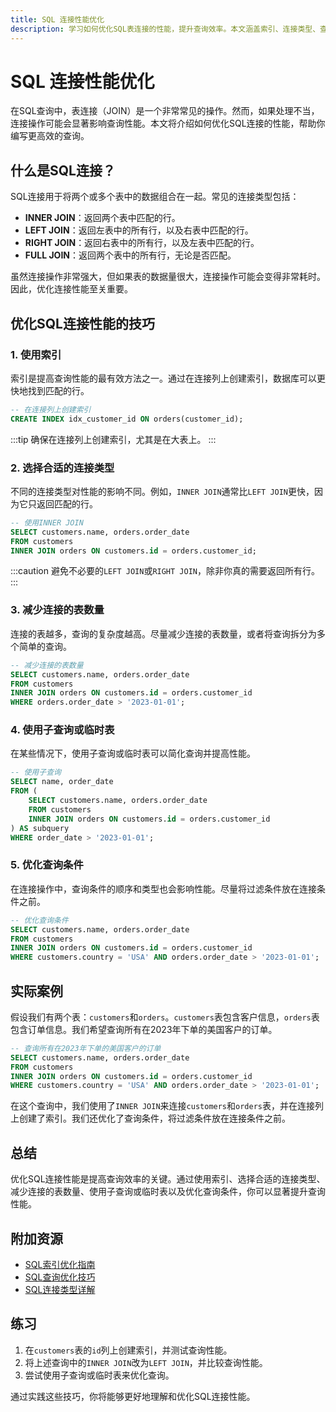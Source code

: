 ```yaml
---
title: SQL 连接性能优化
description: 学习如何优化SQL表连接的性能，提升查询效率。本文涵盖索引、连接类型、查询优化技巧等内容，适合初学者。
---
```


# SQL 连接性能优化

在SQL查询中，表连接（JOIN）是一个非常常见的操作。然而，如果处理不当，连接操作可能会显著影响查询性能。本文将介绍如何优化SQL连接的性能，帮助你编写更高效的查询。

## 什么是SQL连接？

SQL连接用于将两个或多个表中的数据组合在一起。常见的连接类型包括：

- **INNER JOIN**：返回两个表中匹配的行。
- **LEFT JOIN**：返回左表中的所有行，以及右表中匹配的行。
- **RIGHT JOIN**：返回右表中的所有行，以及左表中匹配的行。
- **FULL JOIN**：返回两个表中的所有行，无论是否匹配。

虽然连接操作非常强大，但如果表的数据量很大，连接操作可能会变得非常耗时。因此，优化连接性能至关重要。

## 优化SQL连接性能的技巧

### 1. 使用索引

索引是提高查询性能的最有效方法之一。通过在连接列上创建索引，数据库可以更快地找到匹配的行。

```sql
-- 在连接列上创建索引
CREATE INDEX idx_customer_id ON orders(customer_id);
```

:::tip
确保在连接列上创建索引，尤其是在大表上。
:::

### 2. 选择合适的连接类型

不同的连接类型对性能的影响不同。例如，`INNER JOIN`通常比`LEFT JOIN`更快，因为它只返回匹配的行。

```sql
-- 使用INNER JOIN
SELECT customers.name, orders.order_date
FROM customers
INNER JOIN orders ON customers.id = orders.customer_id;
```

:::caution
避免不必要的`LEFT JOIN`或`RIGHT JOIN`，除非你真的需要返回所有行。
:::

### 3. 减少连接的表数量

连接的表越多，查询的复杂度越高。尽量减少连接的表数量，或者将查询拆分为多个简单的查询。

```sql
-- 减少连接的表数量
SELECT customers.name, orders.order_date
FROM customers
INNER JOIN orders ON customers.id = orders.customer_id
WHERE orders.order_date > '2023-01-01';
```

### 4. 使用子查询或临时表

在某些情况下，使用子查询或临时表可以简化查询并提高性能。

```sql
-- 使用子查询
SELECT name, order_date
FROM (
    SELECT customers.name, orders.order_date
    FROM customers
    INNER JOIN orders ON customers.id = orders.customer_id
) AS subquery
WHERE order_date > '2023-01-01';
```

### 5. 优化查询条件

在连接操作中，查询条件的顺序和类型也会影响性能。尽量将过滤条件放在连接条件之前。

```sql
-- 优化查询条件
SELECT customers.name, orders.order_date
FROM customers
INNER JOIN orders ON customers.id = orders.customer_id
WHERE customers.country = 'USA' AND orders.order_date > '2023-01-01';
```

## 实际案例

假设我们有两个表：`customers`和`orders`。`customers`表包含客户信息，`orders`表包含订单信息。我们希望查询所有在2023年下单的美国客户的订单。

```sql
-- 查询所有在2023年下单的美国客户的订单
SELECT customers.name, orders.order_date
FROM customers
INNER JOIN orders ON customers.id = orders.customer_id
WHERE customers.country = 'USA' AND orders.order_date > '2023-01-01';
```

在这个查询中，我们使用了`INNER JOIN`来连接`customers`和`orders`表，并在连接列上创建了索引。我们还优化了查询条件，将过滤条件放在连接条件之前。

## 总结

优化SQL连接性能是提高查询效率的关键。通过使用索引、选择合适的连接类型、减少连接的表数量、使用子查询或临时表以及优化查询条件，你可以显著提升查询性能。

## 附加资源

- [SQL索引优化指南](https://example.com/sql-index-optimization)
- [SQL查询优化技巧](https://example.com/sql-query-optimization)
- [SQL连接类型详解](https://example.com/sql-join-types)

## 练习

1. 在`customers`表的`id`列上创建索引，并测试查询性能。
2. 将上述查询中的`INNER JOIN`改为`LEFT JOIN`，并比较查询性能。
3. 尝试使用子查询或临时表来优化查询。

通过实践这些技巧，你将能够更好地理解和优化SQL连接性能。